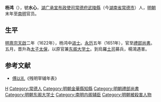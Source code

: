 {{Otheruses|other=名为杨水心的其他人物|杨水心}}

'''杨鸿'''（{{bd|？||1651年|}}），號'''水心'''，[[湖广承宣布政使司|湖广承宣布政使司]][[常德府|常德府]][[武陵縣|武陵縣]]（今[[湖南省|湖南省]][[常德市|常德市]]）人，[[明朝|明朝]]末年至[[南明|南明]]官员。

== 生平 ==
[[明熹宗|明熹宗]][[天啟|天啟]]二年（1622年），杨鸿中[[进士|进士]]。[[永曆_(南明)|永历]]五年（1651年），官至[[禮部尚書|禮部尚書]]。五月，晋升為[[太子太保|太子太保]]，以原官兼[[东阁大学士|东阁大学士]]。到烏羅[[土司|土司]]募兵，楊鴻遇害。

== 参考文献 ==
{{Reflist}}
{{refbegin}}
* [[傅以礼|傅以礼]]《残明宰辅年表》
{{refend}}

{{start box}}
{{s-off}}
{{s-before|[[趙東曦|趙東曦]]}}
{{s-title|明朝金華縣知縣|1632年}}
{{s-after|[[項人龍|項人龍]]}}
{{end box}}

{{天啓二年壬戌科殿試金榜}}

{{Authority control}}

{{DEFAULTSORT:Y楊}}
[[Category:楊姓|H]]
[[Category:常德人|Category:常德人]]
[[Category:明朝金華縣知縣|Category:明朝金華縣知縣]]
[[Category:明朝禮部尚書|Category:明朝禮部尚書]]
[[Category:明朝东阁大学士|Category:明朝东阁大学士]]
[[Category:南明内阁辅臣|Category:南明内阁辅臣]]
[[Category:明朝被殺害人物|Category:明朝被殺害人物]]
